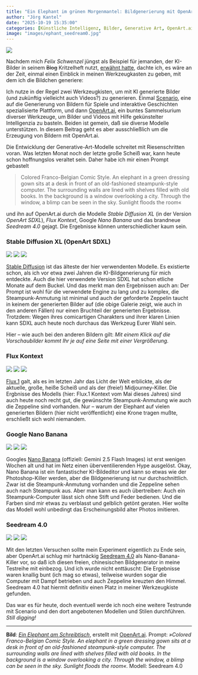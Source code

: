 ```yaml
---
title: "Ein Elephant im grünen Morgenmantel: Bildgenerierung mit OpenArt.ai"
author: "Jörg Kantel"
date: "2025-10-19 15:35:00"
categories: [Künstliche Intelligenz, Bilder, Generative Art, OpenArt.ai, Stable Diffusion, Flux.1, Nano Banana, Seedream, Scenario]
image: "images/ephant_seedream0.jpg"
---
```


[![](images/ephant_seedream0-b.jpg)](https://www.flickr.com/photos/schockwellenreiter/54855966497/)

Nachdem mich *Felix Schwenzel* jüngst als Beispiel für jemanden, der KI-Bilder in seinem ~~Blog~~ Kritzelheft nutzt, [erwähnt hatte](https://wirres.net/articles/ai-slop), dachte ich, es wäre an der Zeit, einmal einen Einblick in meinen Werkzeugkasten zu geben, mit dem ich die Bildchen generiere:

Ich nutze in der Regel zwei Werkzeugkisten, um mit KI generierte Bilder (und zukünftig vielleicht auch Videos?) zu generieren. Einmal [Scenario](http://cognitiones.kantel-chaos-team.de/technikgeschichte/rechnerundnetze/scenario.html), eine auf die Generierung von Bildern für Spiele und interaktive Geschichten spezialisierte Plattform, und dann [OpenArt.ai](https://kantel.github.io/posts/2024110701_openart_ai/), ein buntes Sammelsurium diverser Werkzeuge, um Bilder und Videos mit Hilfe gekünstelter Intelligenzia zu basteln. Beiden ist gemein, daß sie diverse Modelle unterstützen. In diesem Beitrag geht es aber ausschließlich um die Erzeugung von Bildern mit OpenArt.ai.

Die Entwicklung der Generative-Art-Modelle schreitet mit Riesenschritten voran. Was letzten Monat noch der letzte große Scheiß war, kann heute schon hoffnungslos veraltet sein. Daher habe ich mir einen Prompt gebastelt

>Colored Franco-Belgian Comic Style. An elephant in a green dressing gown sits at a desk in front of an old-fashioned steampunk-style computer. The surrounding walls are lined with shelves filled with old books. In the background is a window overlooking a city. Through the window, a blimp can be seen in the sky. Sunlight floods the room«

und ihn auf OpenArt.ai durch die Modelle *Stable Diffusion XL* (in der Version *OpenArt SDXL*), *Flux Kontext*, Google *Nano Banana* und das brandneue *Seedream 4.0* gejagt. Die Ergebnisse können unterschiedlicher kaum sein.

### Stable Diffusion XL (OpenArt SDXL)

[![](images/ephantsdxl1.jpg)](https://www.flickr.com/photos/schockwellenreiter/54856968280/)&nbsp;[![](images/ephantsdxl2.jpg)](https://www.flickr.com/photos/schockwellenreiter/54856970180/)&nbsp;[![](images/ephantsdxl3.jpg)](https://www.flickr.com/photos/schockwellenreiter/54856968330/)

[Stable Diffusion](https://en.wikipedia.org/wiki/Stable_Diffusion) ist das älteste der hier verwendenten Modelle. Es existierte schon, als ich vor etwa zwei Jahren die KI-Bildgenerierung für mich entdeckte. Auch die hier verwendete Version SDXL hat schon etliche Monate auf dem Buckel. Und das merkt man den Ergebnissen auch an: Der Prompt ist wohl für die verwendete Engine zu lang und zu komplex, die Steampunk-Anmutung ist minimal und auch der geforderte Zeppelin taucht in keinem der generierten Bilder auf (die obige Galerie zeigt, wie auch in den anderen Fällen) nur einen Bruchteil der generierten Ergebnisse. Trotzdem: Wegen ihres comicartigen Charakters und ihrer klaren Linien kann SDXL auch heute noch durchaus das Werkzeug Eurer Wahl sein.

Hier -- wie auch bei den anderen Bildern gilt: *Mit einem Klick auf die Vorschaubilder kommt Ihr je auf eine Seite mit einer Vergrößerung.*

### Flux Kontext

[![](images/ephant_flux1.jpg)](https://www.flickr.com/photos/schockwellenreiter/54846066052/)&nbsp;[![](images/ephant_flux2.jpg)](https://www.flickr.com/photos/schockwellenreiter/54846921966/)&nbsp;[![](images/ephant_flux3.jpg)](https://www.flickr.com/photos/schockwellenreiter/54847168784/)

[Flux.1](https://en.wikipedia.org/wiki/Flux_(text-to-image_model)) galt, als es im letzten Jahr das Licht der Welt erblickte, als der aktuelle, große, heiße Scheiß und als der (freie!) Midjourney-Killer. Die Ergbnisse des Modells (hier: Flux.1 Kontext vom Mai dieses Jahres) sind auch heute noch recht gut, die gewünschte Steampunk-Anmutung wie auch die Zeppeline sind vorhanden. Nur – warum der Elephant auf vielen generierten Bildern (hier nicht veröffentlicht) eine Krone tragen mußte, erschließt sich wohl niemandem.

### Google Nano Banana

[![](images/ephant_banana1.jpg)](https://www.flickr.com/photos/schockwellenreiter/54845871009/)&nbsp;[![](images/ephant_banana2.jpg)](https://www.flickr.com/photos/schockwellenreiter/54845875883/)&nbsp;[![](images/ephant_banana3.jpg)](https://www.flickr.com/photos/schockwellenreiter/54844763312/)

Googles [Nano Banana](https://en.wikipedia.org/wiki/Nano_Banana) (offiziell: Gemini 2.5 Flash Images) ist erst wenigen Wochen alt und hat im Netz einen überventilierenden Hype ausgelöst. Okay, Nano Banana ist ein fantastischer KI-Bildeditor und kann so etwas wie der Photoshop-Killer werden, aber die Bildgenerierung ist nur durchschnittlich. Zwar ist die Steampunk-Anmutung vorhanden und die Zeppeline sehen auch nach Steampunk aus. Aber man kann es auch übertreiben: Auch ein Steampunk-Computer lässt sich ohne Stift und Feder bedienen. Und die Farben sind mir etwas zu verblasst und gelblich getönt geraten. Hier wollte das Modell wohl unbedingt das Erscheinungsbild alter Photos imitieren.

### Seedream 4.0

[![](images/ephant_seedream1.jpg)](https://www.flickr.com/photos/schockwellenreiter/54857070109/)&nbsp;[![](images/ephant_seedream2.jpg)](https://www.flickr.com/photos/schockwellenreiter/54856829996/)&nbsp;[![](images/ephant_seedream3.jpg)](https://www.flickr.com/photos/schockwellenreiter/54857070274/)

Mit den letzten Versuchen sollte mein Experiment eigentlich zu Ende sein, aber OpenArt.ai schlug mir hartnäckig [Seedream&nbsp;4.0](https://seedream.pro/) als Nano-Banana-Killer vor, so daß ich diesen freien, chinesischen Bildgenerator in meine Testreihe mit einbezog. Und ich wurde nicht enttäuscht: Die Ergebnisse waren knallig bunt (ich mag so etwas), teilweise wurden sogar die Computer mit Dampf betrieben und auch Zeppeline kreuzten den Himmel. Seedream&nbsp;4.0 hat hiermit definitiv einen Platz in meiner Werkzeugkiste gefunden.

Das war es für heute, doch eventuell werde ich noch eine weitere Testrunde mit Scenario und den dort angebotenen Modellen und Stilen durchführen. *Still digging!*

---

**Bild**: *[Ein Elephant am Schreibtisch](https://www.flickr.com/photos/schockwellenreiter/54855966497/)*, erstellt mit [OpenArt.ai](https://openart.ai/home). Prompt: *»Colored Franco-Belgian Comic Style. An elephant in a green dressing gown sits at a desk in front of an old-fashioned steampunk-style computer. The surrounding walls are lined with shelves filled with old books. In the background is a window overlooking a city. Through the window, a blimp can be seen in the sky. Sunlight floods the room«*. Modell: Seedream&nbsp;4.0